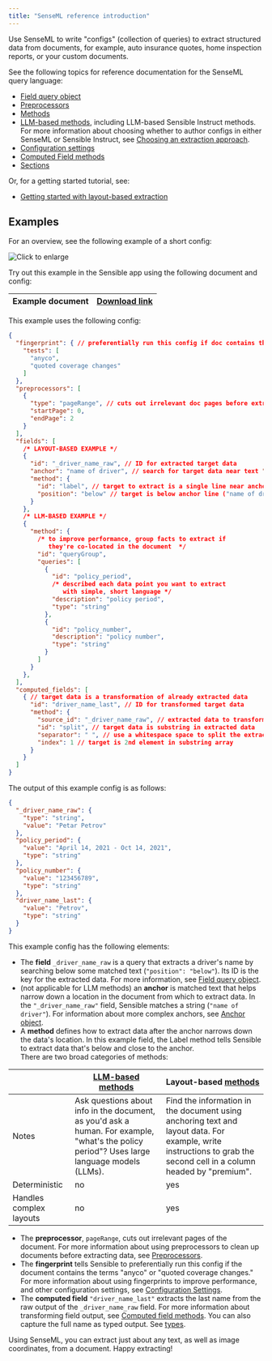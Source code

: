 ```yaml
---
title: "SenseML reference introduction"
---
```


Use SenseML to write "configs" (collection of queries) to extract structured data from documents, for example, auto insurance quotes, home inspection reports, or your custom documents.

See the following topics for reference documentation for the SenseML query language:

* [Field query object](https://sensible-87.mintlify.app/senseml-reference/field-query-object/overview)
* [Preprocessors](https://sensible-87.mintlify.app/senseml-reference/preprocessors/overview)
* [Methods](https://sensible-87.mintlify.app/senseml-reference/methods/overview)
* [LLM-based methods](https://sensible-87.mintlify.app/senseml-reference/llm-based-methods/overview), including LLM-based Sensible Instruct methods. For more information about choosing whether to author configs in either SenseML or Sensible Instruct, see [Choosing an extraction approach](https://sensible-87.mintlify.app/welcome/choosing-an-extraction-approach).
* [Configuration settings](https://sensible-87.mintlify.app/senseml-reference/config-settings/overview)
* [Computed Field methods](https://sensible-87.mintlify.app/senseml-reference/computed-field-methods/overview)
* [Sections](https://sensible-87.mintlify.app/senseml-reference/sections/overview)

Or, for a getting started tutorial, see:

* [Getting started with layout-based extraction](https://sensible-87.mintlify.app/welcome/getting-started)

## Examples

For an overview, see the following example of a short config:

![Click to enlarge](/images/senseml_intro.png)

Try out this example in the Sensible app using the following document and config:

| Example document | [Download link](https://raw.githubusercontent.com/sensible-hq/sensible-docs/main/readme-sync/assets/v0/pdfs/split.pdf) |
| ---------------- | ---------------------------------------------------------------------------------------------------------------------- |

This example uses the following config:


```json JSON 
{
  "fingerprint": { // preferentially run this config if doc contains the test strings
    "tests": [
      "anyco",
      "quoted coverage changes"
    ]
  },
  "preprocessors": [
    {
      "type": "pageRange", // cuts out irrelevant doc pages before extraction
      "startPage": 0,
      "endPage": 2
    }
  ],
  "fields": [
    /* LAYOUT-BASED EXAMPLE */
    {
      "id": "_driver_name_raw", // ID for extracted target data
      "anchor": "name of driver", // search for target data near text "name of driver" in doc
      "method": {
        "id": "label", // target to extract is a single line near anchor line
        "position": "below" // target is below anchor line ("name of driver")
      }
    },
    /* LLM-BASED EXAMPLE */
    {
      "method": {
        /* to improve performance, group facts to extract if 
           they're co-located in the document  */
        "id": "queryGroup",
        "queries": [
          {
            "id": "policy_period",
            /* described each data point you want to extract
               with simple, short language */
            "description": "policy period",
            "type": "string"
          },
          {
            "id": "policy_number",
            "description": "policy number",
            "type": "string"
          }
        ]
      }
    },
  ],
  "computed_fields": [
    { // target data is a transformation of already extracted data
      "id": "driver_name_last", // ID for transformed target data
      "method": {
        "source_id": "_driver_name_raw", // extracted data to transform
        "id": "split", // target data is substring in extracted data
        "separator": " ", // use a whitespace space to split the extracted data into substring array
        "index": 1 // target is 2nd element in substring array
      }
    }
  ]
}
```
The output of this example config is as follows:


```JSON JSON 
{
  "_driver_name_raw": {
    "type": "string",
    "value": "Petar Petrov"
  },
  "policy_period": {
    "value": "April 14, 2021 - Oct 14, 2021",
    "type": "string"
  },
  "policy_number": {
    "value": "123456789",
    "type": "string"
  },
  "driver_name_last": {
    "value": "Petrov",
    "type": "string"
  }
}
```
This example config has the following elements:

* The **field** `_driver_name_raw` is a query that extracts a driver's name by searching below some matched text (`"position": "below"`). Its ID is the key for the extracted data. For more information, see [Field query object](https://sensible-87.mintlify.app/senseml-reference/field-query-object/overview).
* (not applicable for LLM methods) an **anchor** is matched text that helps narrow down a location in the document from which to extract data. In the `"_driver_name_raw"` field, Sensible matches a string (`"name of driver"`). For information about more complex anchors, see [Anchor object](https://sensible-87.mintlify.app/senseml-reference/field-query-object/anchor-object).
* A **method** defines how to extract data after the anchor narrows down the data's location. In this example field, the Label method tells Sensible to extract data that's below and close to the anchor.  
There are two broad categories of methods:  

|                                              | [LLM-based methods](https://sensible-87.mintlify.app/senseml-reference/llm-based-methods/overview)                                                                                                |  Layout-based [methods](https://sensible-87.mintlify.app/senseml-reference/methods/overview)                                                                                                                              |  
| -------------------------------------------- | ------------------------------------------------------------------------------------------------------------------------------------------- | ------------------------------------------------------------------------------------------------------------------------------------------------------------------- |  
| Notes                                        | Ask questions about info in the document, as you'd ask a human. For example, "what's the policy period"? Uses large language models (LLMs). | Find the information in the document using anchoring text and layout data. For example, write instructions to grab the second cell in a column headed by "premium". |  
| Deterministic                                | no                                                                                                                                          | yes                                                                                                                                                                 |  
| Handles complex layouts                      | no                                                                                                                                          | yes                                                                                                                                                                 |

* The **preprocessor**, `pageRange`, cuts out irrelevant pages of the document. For more information about using preprocessors to clean up documents before extracting data, see [Preprocessors](https://sensible-87.mintlify.app/senseml-reference/preprocessors/overview).
* The **fingerprint** tells Sensible to preferentially run this config if the document contains the terms "anyco" or "quoted coverage changes." For more information about using fingerprints to improve performance, and other configuration settings, see [Configuration Settings](https://sensible-87.mintlify.app/senseml-reference/config-settings/overview).
* The **computed field** `"driver_name_last"` extracts the last name from the raw output of the `_driver_name_raw` field. For more information about transforming field output, see [Computed field methods](https://sensible-87.mintlify.app/senseml-reference/computed-field-methods/overview). You can also capture the full name as typed output. See [types](https://sensible-87.mintlify.app/senseml-reference/field-query-object/types).

Using SenseML, you can extract just about any text, as well as image coordinates, from a document. Happy extracting!